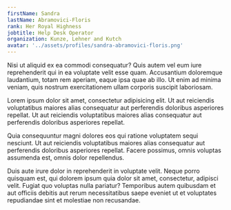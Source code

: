 ```yaml
---
firstName: Sandra
lastName: Abramovici-Floris
rank: Her Royal Highness
jobtitle: Help Desk Operator
organization: Kunze, Lehner and Kutch
avatar: '../assets/profiles/sandra-abramovici-floris.png'
---
```


Nisi ut aliquid ex ea commodi consequatur? Quis autem vel eum iure reprehenderit qui in ea voluptate velit esse quam. Accusantium doloremque laudantium, totam rem aperiam, eaque ipsa quae ab illo. Ut enim ad minima veniam, quis nostrum exercitationem ullam corporis suscipit laboriosam.

Lorem ipsum dolor sit amet, consectetur adipisicing elit. Ut aut reiciendis voluptatibus maiores alias consequatur aut perferendis doloribus asperiores repellat. Ut aut reiciendis voluptatibus maiores alias consequatur aut perferendis doloribus asperiores repellat.

Quia consequuntur magni dolores eos qui ratione voluptatem sequi nesciunt. Ut aut reiciendis voluptatibus maiores alias consequatur aut perferendis doloribus asperiores repellat. Facere possimus, omnis voluptas assumenda est, omnis dolor repellendus.

Duis aute irure dolor in reprehenderit in voluptate velit. Neque porro quisquam est, qui dolorem ipsum quia dolor sit amet, consectetur, adipisci velit. Fugiat quo voluptas nulla pariatur? Temporibus autem quibusdam et aut officiis debitis aut rerum necessitatibus saepe eveniet ut et voluptates repudiandae sint et molestiae non recusandae.
